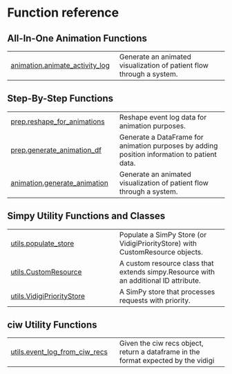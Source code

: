 # Function reference {.doc .doc-index}

## All-In-One Animation Functions



| | |
| --- | --- |
| [animation.animate_activity_log](animation.animate_activity_log.qmd#vidigi.animation.animate_activity_log) | Generate an animated visualization of patient flow through a system. |

## Step-By-Step Functions



| | |
| --- | --- |
| [prep.reshape_for_animations](prep.reshape_for_animations.qmd#vidigi.prep.reshape_for_animations) | Reshape event log data for animation purposes. |
| [prep.generate_animation_df](prep.generate_animation_df.qmd#vidigi.prep.generate_animation_df) | Generate a DataFrame for animation purposes by adding position information to patient data. |
| [animation.generate_animation](animation.generate_animation.qmd#vidigi.animation.generate_animation) | Generate an animated visualization of patient flow through a system. |

## Simpy Utility Functions and Classes



| | |
| --- | --- |
| [utils.populate_store](utils.populate_store.qmd#vidigi.utils.populate_store) | Populate a SimPy Store (or VidigiPriorityStore) with CustomResource objects. |
| [utils.CustomResource](utils.CustomResource.qmd#vidigi.utils.CustomResource) | A custom resource class that extends simpy.Resource with an additional ID attribute. |
| [utils.VidigiPriorityStore](utils.VidigiPriorityStore.qmd#vidigi.utils.VidigiPriorityStore) | A SimPy store that processes requests with priority. |

## ciw Utility Functions



| | |
| --- | --- |
| [utils.event_log_from_ciw_recs](utils.event_log_from_ciw_recs.qmd#vidigi.utils.event_log_from_ciw_recs) | Given the ciw recs object, return a dataframe in the format expected by the vidigi |